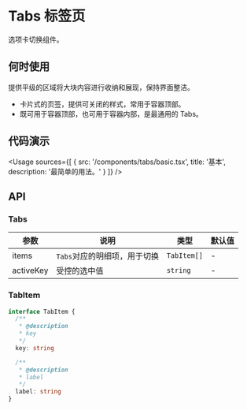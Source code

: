 
# Tabs 标签页

选项卡切换组件。

## 何时使用

提供平级的区域将大块内容进行收纳和展现，保持界面整洁。

- 卡片式的页签，提供可关闭的样式，常用于容器顶部。
- 既可用于容器顶部，也可用于容器内部，是最通用的 Tabs。

## 代码演示

<Usage
  sources={[
    {
      src: '/components/tabs/basic.tsx',
      title: '基本',
      description: '最简单的用法。'
    }
  ]}
/>

## API

### Tabs

| 参数      | 说明                         | 类型        | 默认值 |
| --------- | ---------------------------- | ----------- | ------ |
| items     | `Tabs`对应的明细项，用于切换 | `TabItem[]` | -      |
| activeKey | 受控的选中值                 | `string`    | -      |

### TabItem

```ts
interface TabItem {
  /**
   * @description
   * key
   */
  key: string

  /**
   * @description
   * label
   */
  label: string
}
```
